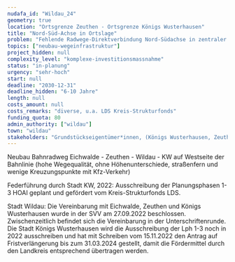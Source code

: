```yaml
---
nudafa_id: "Wildau_24"
geometry: true
location: "Ortsgrenze Zeuthen - Ortsgrenze Königs Wusterhausen"
title: "Nord-Süd-Achse in Ortslage"
problem: "Fehlende Radwege-Direktverbindung Nord-Südachse in zentraler Ortslage"
topics: ["neubau-wegeinfrastruktur"]
project_hidden: null
complexity_level: "komplexe-investitionsmassnahme"
status: "in-planung"
urgency: "sehr-hoch"
start: null
deadline: "2030-12-31"
deadline_hidden: "6-10 Jahre"
length: null
costs_amount: null
costs_remarks: "diverse, u.a. LDS Kreis-Strukturfonds"
funding_quota: 80
admin_authority: ["wildau"]
town: "wildau"
stakeholders: "Grundstückseigentümer*innen, (Königs Wusterhausen, Zeuthen, Eichwalde)"
---
```

Neubau Bahnradweg Eichwalde - Zeuthen - Wildau - KW auf Westseite der Bahnlinie (hohe Wegequalität, ohne Höhenunterschiede, straßenfern und wenige Kreuzungspunkte mit Kfz-Verkehr)

Federführung durch Stadt KW, 2022: Ausschreibung der Planungsphasen 1-3 HOAI geplant und gefördert vom Kreis-Strukturfonds LDS.

Stadt Wildau: Die Vereinbarung mit Eichwalde, Zeuthen und Königs Wusterhausen wurde in der SVV am 27.09.2022 beschlossen. Zwischenzeitlich befindet sich die Vereinbarung in der Unterschriftenrunde. Die Stadt Königs Wusterhausen wird die Ausschreibung der Lph 1-3 noch in 2022 ausschreiben und hat mit Schreiben vom 15.11.2022 den Antrag auf Fristverlängerung bis zum 31.03.2024 gestellt, damit die Fördermittel durch den Landkreis entsprechend  übertragen werden. 
